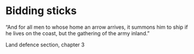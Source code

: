 # Bidding sticks

“And for all men to whose home an arrow arrives, it summons him to ship if he lives on the coast, but the gathering of the army inland.”

Land defence section, chapter 3
